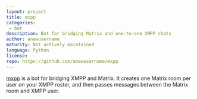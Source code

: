 ```yaml
---
layout: project
title: mxpp
categories: 
 - bot
description: Bot for bridging Matrix and one-to-one XMPP chats
author: anewusername
maturity: Not actively maintained
language: Python
license: 
repo: https://github.com/anewusername/mxpp
---
```


[mxpp](https://github.com/anewusername/mxpp) is a bot for bridging XMPP and Matrix. It creates one Matrix room per user on your XMPP roster, and then passes messages between the Matrix room and XMPP user.


